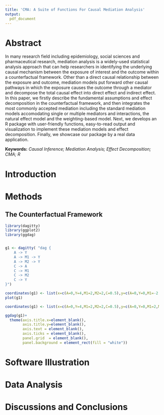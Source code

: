 ```yaml
---
title: 'CMA: A Suite of Functions For Causal Mediation Analysis'
output: 
  pdf_document
---
```


# Abstract

In many research field including epidemiology, social sciences and pharmaceutical research, mediation analysis is a widely-used statistical analysis approach that can help researchers in identifying the underlying causal mechanism between the exposure of interest and the outcome within a counterfactual framework. Other than a direct causal relationship between the exposure and outcome, mediation models put forward other causal pathways in which the exposure causes the outcome through a mediator and decompose the total causal effect into direct effect and indirect effect. In this paper, we firstly describe the fundamental assumptions and effect decomposition in the counterfactual framework, and then integrates the most commonly accepted mediation including the standard mediation models accomodating single or multiple mediators and interactions, the natural effect model and the weighting-based model. Next, we develops an R package with user-friendly functions, easy-to-read output and visualization to implement these mediation models and effect decomposition. Finally, we showcase our package by a real data application.  

**Keywords:** _Causal Inference; Mediation Analysis; Effect Decomposition; CMA; R_

# Introduction

# Methods

## The Counterfactual Framework

```r
library(dagitty)
library(ggplot2)
library(ggdag)


g1 <- dagitty( "dag {
    A -> Y
    A -> M1 -> Y
    A -> M2 -> Y
    C -> A
    C -> M1
    C -> M2
    C -> Y
}")

coordinates(g1) <- list(x=c(A=0,Y=4,M1=2,M2=2,C=0.5),y=c(A=0,Y=0,M1=-2,M2=-0.5,C=-3))
plot(g1)

coordinates(g1) <- list(x=c(A=0,Y=4,M1=2,M2=2,C=0.5),y=c(A=0,Y=0,M1=2,M2=0.5,C=3))

ggdag(g1)+
  theme(axis.title.x=element_blank(),
        axis.title.y=element_blank(),
        axis.text = element_blank(),
        axis.ticks = element_blank(),
        panel.grid  = element_blank(),
        panel.background = element_rect(fill = "white"))
```


# Software Illustration

# Data Analysis

# Discussions and Conclusions 
